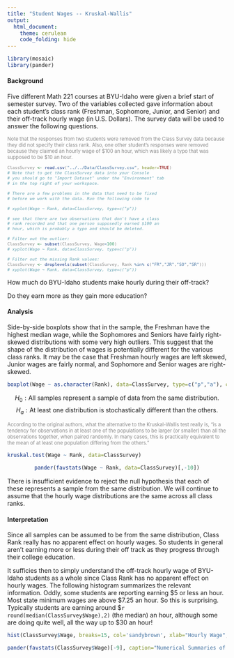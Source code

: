 ```yaml
---
title: "Student Wages -- Kruskal-Wallis"
output: 
  html_document:
    theme: cerulean
    code_folding: hide
---
```



```r
library(mosaic)
library(pander)
```

#### Background

Five different Math 221 courses at BYU-Idaho were given a brief start of semester survey. Two of the variables collected gave information about each student's class rank (Freshman, Sophomore, Junior, and Senior) and their off-track hourly wage (in U.S. Dollars). The survey data will be used to answer the following questions.

<div style="font-size:.8em;color:#888888;">
Note that the responses from two students were removed from the Class Survey data because they did not specify their class rank. Also, one other student's responses were removed because they claimed an hourly wage of \$100 an hour, which was likely a typo that was supposed to be \$10 an hour.


```r
ClassSurvey <- read.csv("../../Data/ClassSurvey.csv", header=TRUE)
# Note that to get the ClassSurvey data into your Console
# you should go to "Import Dataset" under the "Environment" tab
# in the top right of your workspace. 

# There are a few problems in the data that need to be fixed
# before we work with the data. Run the following code to

# xyplot(Wage ~ Rank, data=ClassSurvey, type=c("p"))

# see that there are two observations that don't have a class
# rank recorded and that one person supposedly earned $100 an
# hour, which is probably a typo and should be deleted.

# Filter out the outlier:
ClassSurvey <- subset(ClassSurvey, Wage<100)
# xyplot(Wage ~ Rank, data=ClassSurvey, type=c("p"))

# Filter out the missing Rank values:
ClassSurvey <- droplevels(subset(ClassSurvey, Rank %in% c("FR","JR","SO","SR")))
# xyplot(Wage ~ Rank, data=ClassSurvey, type=c("p"))
```

</div>

How much do BYU-Idaho students make hourly during their off-track? 

Do they earn more as they gain more education?




#### Analysis

Side-by-side boxplots show that in the sample, the Freshman have the highest median wage, while the Sophomores and Seniors have fairly right-skewed distributions with some very high outliers. This suggest that the shape of the distribution of wages is potentially different for the various class ranks. It may be the case that Freshman hourly wages are left skewed, Junior wages are fairly normal, and Sophomore and Senior wages are right-skewed.

```r
boxplot(Wage ~ as.character(Rank), data=ClassSurvey, type=c("p","a"), col='grey', ylab="Hourly Wage", main="Math 221 Students")
```

$$
  H_0: \text{All samples represent a sample of data from the same distribution.}
$$ 
$$
  H_a: \text{At least one distribution is stochastically different than the others.}
$$

<div style="font-size:.8em;color:#888888;">
According to the original authors, what the alternative to the Kruskal-Wallis test really is, "is a tendency for observations in at least one of the populations to be larger (or smaller) than all the observations together, when paired randomly. In many cases, this is practically equivalent to the mean of at least one population differing from the others."
</div>

```r
kruskal.test(Wage ~ Rank, data=ClassSurvey)
```

<center>
```r
pander(favstats(Wage ~ Rank, data=ClassSurvey)[,-10])
```
</center>

There is insufficient evidence to reject the null hypothesis that each of these represents a sample from the same distribution. We will continue to assume that the hourly wage distributions are the same across all class ranks.

#### Interpretation

Since all samples can be assumed to be from the same distribution, Class Rank really has no apparent effect on hourly wages. So students in general aren't earning more or less during their off track as they progress through their college education. 

It sufficies then to simply understand the off-track hourly wage of BYU-Idaho students as a whole since Class Rank has no apparent effect on hourly wages. The following histogram summarizes the relevant information. Oddly, some students are reporting earning \$5 or less an hour. Most state minimum wages are above \$7.25 an hour. So this is surprising. Typically students are earning around \$`r round(median(ClassSurvey$Wage),2)` (the median) an hour, although some are doing quite well, all the way up to \$30 an hour!

```r
hist(ClassSurvey$Wage, breaks=15, col='sandybrown', xlab="Hourly Wage", main="BYU-Idaho Math 221 Students")
```

<center>
```r
pander(favstats(ClassSurvey$Wage)[-9], caption="Numerical Summaries of Hourly Wages")
```
</center>
